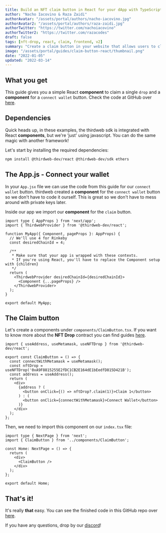 ```yaml
---
title: Build an NFT claim button in React for your dApp with TypeScript
author: "Nacho Iacovino & Raza Zaidi"
authorAvatar: "/assets/portal/authors/nacho-iacovino.jpg"
authorAvatar2: "/assets/portal/authors/raza-zaidi.jpg"
authorTwitter: "https://twitter.com/nachoiacovino"
authorTwitter2: "https://twitter.com/razacodes"
draft: false
tags: [nft-drop, react, claim, frontend, v2]
summary: "Create a claim button in your website that allows users to claim a single drop"
image: "/assets/portal/guides/claim-button-react/thumbnail.png"
date: "2022-01-05"
updated: "2022-03-14"
---
```


## What you get

This guide gives you a simple React **component** to claim a single `drop` and a **component** for a `connect wallet` button. Check the code at GitHub over [here](https://github.com/thirdweb-dev/examples/tree/main/typescript/claim-button-react).

## Dependencies

Quick heads up, in these examples, the thirdweb sdk is integrated with React **components**, but we're ‘just' using javascript. You can do the same magic with another framework!

Let's start by installing the required dependencies:

```bash
npm install @thirdweb-dev/react @thirdweb-dev/sdk ethers
```

## The App.js - Connect your wallet

In your `App.jsx` file we can use the code from this guide for our `connect wallet` button. thirdweb created a **component** for the `connect wallet` button so we don't have to code it ourself. This is great so we don't have to mess around with private keys later.

Inside our app we import our **component** for the `claim` button.

```tsx:pages/_app.tsx
import type { AppProps } from 'next/app';
import { ThirdwebProvider } from '@thirdweb-dev/react';

function MyApp({ Component, pageProps }: AppProps) {
  // We'll use 4 for Rinkeby
  const desiredChainId = 4;

  /**
   * Make sure that your app is wrapped with these contexts.
   * If you're using React, you'll have to replace the Component setup with {children}
   */
  return (
    <ThirdwebProvider desiredChainId={desiredChainId}>
      <Component {...pageProps} />
    </ThirdwebProvider>
  );
}

export default MyApp;
```

## The Claim button

Let's create a components under `components/ClaimButton.tsx`. If you want to know more about the **NFT Drop** contract you can find guides [here](/guides/nft-drop).

```tsx:components/ClaimButton.tsx
import { useAddress, useMetamask, useNFTDrop } from '@thirdweb-dev/react';

export const ClaimButton = () => {
  const connectWithMetamask = useMetamask();
  const nftDrop = useNFTDrop('0xA9F8815255E2fDC1CB2E164dE1bEedfD815D421B');
  const address = useAddress();
  return (
    <div>
      {address ? (
        <button onClick={() => nftDrop?.claim(1)}>Claim 1</button>
      ) : (
        <button onClick={connectWithMetamask}>Connect Wallet</button>
      )}
    </div>
  );
};
```

Then, we need to import this component on our `index.tsx` file:

```tsx:pages/index.tsx
import type { NextPage } from 'next';
import { ClaimButton } from '../components/ClaimButton';

const Home: NextPage = () => {
  return (
    <div>
      <ClaimButton />
    </div>
  );
};

export default Home;
```

## That's it!

It's really **that** easy. You can see the finished code in this GitHub repo over [here](https://github.com/thirdweb-dev/examples/tree/main/typescript/claim-button-react).

If you have any questions, drop by our [discord](https://discord.gg/thirdweb)!
